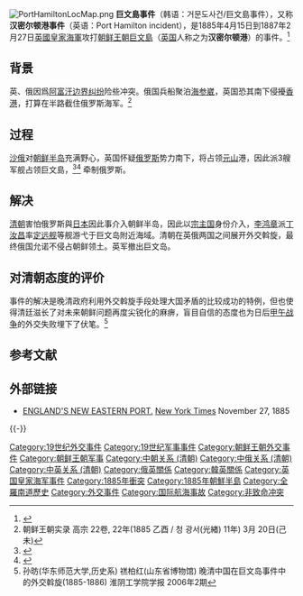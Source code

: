 [[File:PortHamiltonLocMap.png|thumb]]
'''巨文島事件'''（韩语：거문도사건/巨文島事件），又称'''汉密尔顿港事件'''（英语：Port Hamilton incident），是1885年4月15日到1887年2月27日[[英國皇家海軍|英國皇家海軍]]攻打[[朝鲜王朝|朝鲜王朝]][[巨文島|巨文島]]（[[英国|英国]]人称之为'''汉密尔顿港'''）的事件。<ref>{{cite book |last=  |first=  |title= The Russo-Japanese war in global perspective: World War Zero |publisher= Brill Academic Pub |ISBN= 9004142843 |page= 448 |url= http://books.google.com/books?id=xlg0lM8f9Y4C&pg=PA448&dq=%22Port+Hamilton+Incident%22&hl=en#v=onepage&q=%22Port%20Hamilton%20Incident%22&f=false |access-date= 2011-10-28 |archive-date= 2019-05-21 |archive-url= https://web.archive.org/web/20190521134932/https://books.google.com/books?id=xlg0lM8f9Y4C&pg=PA448&dq=%22Port+Hamilton+Incident%22&hl=en#v=onepage&q=%22Port%20Hamilton%20Incident%22&f=false |dead-url= no }}</ref>

== 背景 ==
英、俄因爲[[大博弈|阿富汗边界纠纷]]险些冲突。俄国兵船聚泊[[海参崴|海参崴]]，英国恐其南下侵擾[[香港|香港]]，打算在半路截住俄罗斯海军。<ref>朝鲜王朝实录 高宗 22卷, 22年(1885 乙酉 / 청 광서(光緖) 11年) 3月 20日(己未)</ref>
 
== 过程 ==
[[沙俄|沙俄]]对[[朝鲜半岛|朝鲜半岛]]充满野心，英国怀疑[[俄罗斯|俄罗斯]]势力南下，将占领[[元山|元山]]港，因此派3艘军舰占领巨文島，<ref name="Neilson">{{cite book |last= Neilson |first= Keith |title= Britain and the last tsar: British policy and Russia, 1894-1917 |publisher= Oxford University Press |ISBN= 0198204701 |page= 117 |url= http://books.google.com/books?id=O1_yRR6jtsgC&pg=PA117&dq=Port+Hamilton&hl=en#v=onepage&q=Port%20Hamilton&f=false |access-date= 2011-10-28 |archive-date= 2019-05-24 |archive-url= https://web.archive.org/web/20190524135958/https://books.google.com/books?id=O1_yRR6jtsgC&pg=PA117&dq=Port+Hamilton&hl=en#v=onepage&q=Port%20Hamilton&f=false |dead-url= no }}</ref><ref>{{cite book |last= Pak |first= Chi-Young |title= The Korean straits |publisher= Springer |ISBN= 9024737249 |page= 53 |url= http://books.google.com/books?id=tP8gDMZRzZAC&pg=PA53&dq=%22Port+Hamilton+Incident%22&hl=en#v=onepage&q=%22Port%20Hamilton%20Incident%22&f=false |access-date= 2011-10-28 |archive-date= 2019-05-23 |archive-url= https://web.archive.org/web/20190523204706/https://books.google.com/books?id=tP8gDMZRzZAC&pg=PA53&dq=%22Port+Hamilton+Incident%22&hl=en#v=onepage&q=%22Port%20Hamilton%20Incident%22&f=false |dead-url= no }}</ref> 牵制俄罗斯。
== 解决 ==
[[清朝|清朝]]害怕俄罗斯與[[日本|日本]]因此事介入朝鲜半岛，因此以[[宗主国|宗主国]]身份介入，[[李鸿章|李鸿章]]派[[丁汝昌|丁汝昌]]率[[定远舰|定远舰]]等舰游弋于巨文岛附近海域。清朝在英俄两国之间展开外交斡旋，最终俄国允诺不侵占朝鲜领土。英军撤出巨文岛。

== 对清朝态度的评价 ==
事件的解决是晚清政府利用外交斡旋手段处理大国矛盾的比较成功的特例，但也使得清廷滋长了对未来朝鲜问题再度尖锐化的麻痹，盲目自信的态度也为日后[[甲午战争|甲午战争]]的外交失败埋下了伏笔。<ref>孙昉(华东师范大学,历史系) 禚柏红(山东省博物馆) 晚清中国在巨文岛事件中的外交斡旋(1885-1886) 淮阴工学院学报  2006年2期</ref>

== 参考文献 ==
{{Reflist|2}}

== 外部链接 ==
* [http://query.nytimes.com/gst/abstract.html?res=9401E4D61E39E533A25754C2A9679D94649FD7CF ENGLAND'S NEW EASTERN PORT.] {{Wayback|url=http://query.nytimes.com/gst/abstract.html?res=9401E4D61E39E533A25754C2A9679D94649FD7CF |date=20140304201112 }} [[New_York_Times|New York Times]] November 27, 1885

{{-}}
{{李氏朝鲜历史事件}}

[[Category:19世纪外交事件|Category:19世纪外交事件]]
[[Category:19世纪军事事件|Category:19世纪军事事件]]
[[Category:朝鲜王朝外交事件|Category:朝鲜王朝外交事件]]
[[Category:朝鲜王朝军事|Category:朝鲜王朝军事]]
[[Category:中朝关系_(清朝)|Category:中朝关系 (清朝)]]
[[Category:中俄关系_(清朝)|Category:中俄关系 (清朝)]]
[[Category:中英关系_(清朝)|Category:中英关系 (清朝)]]
[[Category:俄英關係|Category:俄英關係]]
[[Category:韓英關係|Category:韓英關係]]
[[Category:英国皇家海军事件|Category:英国皇家海军事件]]
[[Category:1885年衝突|Category:1885年衝突]]
[[Category:1885年朝鮮半島|Category:1885年朝鮮半島]]
[[Category:全羅南道歷史|Category:全羅南道歷史]]
[[Category:外交事件|Category:外交事件]]
[[Category:国际航海事故|Category:国际航海事故]]
[[Category:非致命冲突|Category:非致命冲突]]